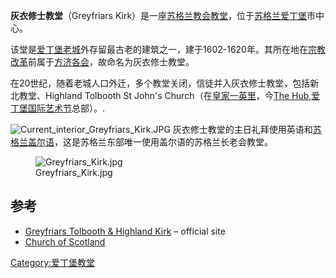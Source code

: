 {{Infobox church
|name=灰衣修士教堂
|image=Greyfriars Kirk - 01.jpg
|coordinates={{Coord|55.9466|-3.1922|region:GB-SOM_type:landmark|format=dms|display=inline,title}}
|denomination=[[苏格兰教会|苏格兰教会]]
|country = 英国
| heritage designation   = [[登录建筑|登录建筑]]
| designated date        = 1970年12月14日
| groundbreaking         = 1602
| completed date         = ca. 1620
|website=[http://www.greyfriarskirk.com/]}}
'''灰衣修士教堂'''（Greyfriars Kirk）是一座[[苏格兰教会|苏格兰教会]][[教堂|教堂]]，位于[[苏格兰|苏格兰]][[爱丁堡|爱丁堡]]市中心。

该堂是[[爱丁堡老城|爱丁堡老城]]外存留最古老的建筑之一，建于1602-1620年。其所在地在[[宗教改革|宗教改革]]前属于[[方济各会|方济各会]]，故命名为灰衣修士教堂。

在20世纪，随着老城人口外迁，多个教堂关闭，信徒并入灰衣修士教堂，包括新北教堂、Highland Tolbooth St John's Church（在[[皇家一英里|皇家一英里]]，今[[The_Hub_(Edinburgh)|The Hub]],[[爱丁堡国际艺术节|爱丁堡国际艺术节]]总部）。.  

[[File:Current_interior_Greyfriars_Kirk.JPG|thumb]]
灰衣修士教堂的主日礼拜使用英语和[[苏格兰盖尔语|苏格兰盖尔语]]，这是苏格兰东部唯一使用盖尔语的苏格兰长老会教堂。

[[File:Greyfriars_Kirk.jpg|thumb]]

==参考==
{{Reflist}}
* [http://www.greyfriarskirk.com/ Greyfriars Tolbooth & Highland Kirk] {{Wayback|url=http://www.greyfriarskirk.com/ |date=20210309131417 }} – official site
* [http://www.churchofscotland.org.uk/ Church of Scotland] {{Wayback|url=http://www.churchofscotland.org.uk/ |date=20080517183047 }}
[[Category:爱丁堡教堂|Category:爱丁堡教堂]]